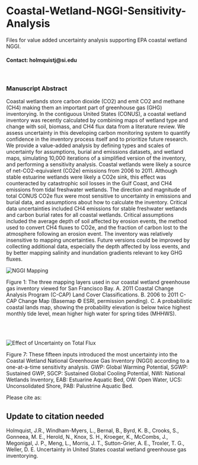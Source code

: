 # Coastal-Wetland-NGGI-Sensitivity-Analysis
Files for value added uncertainty analysis supporting EPA coastal wetland NGGI.

#### Contact: holmquistj@si.edu

<br>

### Manuscript Abstract
Coastal wetlands store carbon dioxide (CO2) and emit CO2 and methane (CH4) making them an important part of greenhouse gas (GHG) inventorying. In the contiguous United States (CONUS), a coastal wetland inventory was recently calculated by combining maps of wetland type and change with soil, biomass, and CH4 flux data from a literature review. We assess uncertainty in this developing carbon monitoring system to quantify confidence in the inventory process itself and to prioritize future research. We provide a value-added analysis by defining types and scales of uncertainty for assumptions, burial and emissions datasets, and wetland maps, simulating 10,000 iterations of a simplified version of the inventory, and performing a sensitivity analysis. Coastal wetlands were likely a source of net-CO2-equivalent (CO2e) emissions from 2006 to 2011. Although stable estuarine wetlands were likely a CO2e sink, this effect was counteracted by catastrophic soil losses in the Gulf Coast, and CH4 emissions from tidal freshwater wetlands. The direction and magnitude of total CONUS CO2e flux were most sensitive to uncertainty in emissions and burial data, and assumptions about how to calculate the inventory. Critical data uncertainties included CH4 emissions for stable freshwater wetlands and carbon burial rates for all coastal wetlands. Critical assumptions included the average depth of soil affected by erosion events, the method used to convert CH4 fluxes to CO2e, and the fraction of carbon lost to the atmosphere following an erosion event. The inventory was relatively insensitive to mapping uncertainties. Future versions could be improved by collecting additional data, especially the depth affected by loss events, and by better mapping salinity and inundation gradients relevant to key GHG fluxes.

![](https://github.com/Smithsonian/Coastal-Wetland-NGGI-Sensitivity-Analysis/blob/master/figs/main/1%20NGGI%20Mapping%20Slide.jpg "NGGI Mapping")

Figure 1: The three mapping layers used in our coastal wetland greenhouse gas inventory viewed for San Francisco Bay. A. 2011 Coastal Change Analysis Program (C-CAP) Land Cover Classifications. B. 2006 to 2011 C-CAP Change Map (Basemap © ESRI, permission pending). C. A probabilistic coastal lands map, showing the probability elevation is below twice highest monthly tide level, mean higher high water for spring tides (MHHWS).

<br>
<br>

![](https://github.com/Smithsonian/Coastal-Wetland-NGGI-Sensitivity-Analysis/blob/master/figs/main/7%20Sensitivity%20Analysis%203%20by%206%20180808.jpg "Effect of Uncertainty on Total Flux")


Figure 7: These fifteen inputs introduced the most uncertainty into the Coastal Wetland National Greenhouse Gas Inventory (NGGI) according to a one-at-a-time sensitivity analysis. GWP: Global Warming Potential, SGWP: Sustained GWP, SGCP: Sustained Global Cooling Potential, NWI: National Wetlands Inventory, EAB: Estuarine Aquatic Bed, OW: Open Water, UCS: Unconsolidated Shore, PAB: Palustrine Aquatic Bed.


Please cite as:

## Update to citation needed

Holmquist, J.R., Windham-Myers, L., Bernal, B., Byrd, K. B., Crooks, S., Gonneea, M. E., Herold, N., Knox, S. H., Kroeger, K., McCombs, J., Megonigal, J. P., Meng, L., Morris, J. T., Sutton-Grier, A. E., Troxler, T. G., Weller, D. E. Uncertainty in United States coastal wetland greenhouse gas inventorying. 



